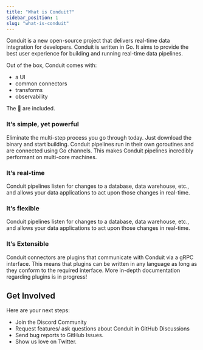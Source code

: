 ```yaml
---
title: "What is Conduit?"
sidebar_position: 1
slug: "what-is-conduit"
---
```



Conduit is a new open-source project that delivers real-time data integration for developers. Conduit is written in Go. It aims to provide the best user experience for building and running real-time data pipelines.

Out of the box, Conduit comes with:

- a UI
- common connectors 
- transforms
- observability

The 🔋 are included.

### It’s simple, yet powerful

Eliminate the multi-step process you go through today. Just download the binary and start building. Conduit pipelines run in their own goroutines and are connected using Go channels. This makes Conduit pipelines incredibly performant on multi-core machines.

### It’s real-time

Conduit pipelines listen for changes to a database, data warehouse, etc., and allows your data applications to act upon those changes in real-time.

### It’s flexible

Conduit pipelines listen for changes to a database, data warehouse, etc., and allows your data applications to act upon those changes in real-time.

### It’s Extensible

Conduit connectors are plugins that communicate with Conduit via a gRPC interface. This means that plugins can be written in any language as long as they conform to the required interface. More in-depth documentation regarding plugins is in progress!

## Get Involved

Here are your next steps:

- Join the Discord Community
- Request features/ ask questions about Conduit in GitHub Discussions
- Send bug reports to GitHub Issues.
- Show us love on Twitter.
